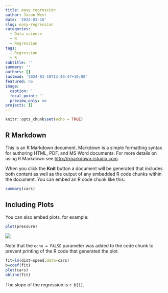 ```yaml
---
title: easy regression
author: Jason West
date: '2024-03-10'
slug: easy-regression
categories:
  - Data science
  - R
  - Regression
tags:
  - Regression
  - R
subtitle: ''
summary: ''
authors: []
lastmod: '2024-03-10T13:40:47+10:00'
featured: no
image:
  caption: ''
  focal_point: ''
  preview_only: no
projects: []
---
```



```r
knitr::opts_chunk$set(echo = TRUE)
```

## R Markdown

This is an R Markdown document. Markdown is a simple formatting syntax for authoring HTML, PDF, and MS Word documents. For more details on using R Markdown see <http://rmarkdown.rstudio.com>.

When you click the **Knit** button a document will be generated that includes both content as well as the output of any embedded R code chunks within the document. You can embed an R code chunk like this:

```r
summary(cars)
```

## Including Plots

You can also embed plots, for example:

```r
plot(pressure)
```

![](figure-html/pressure-1.png)<!-- -->

Note that the `echo = FALSE` parameter was added to the code chunk to prevent printing of the R code that generated the plot.

```r
fit=lm(dist~speed,data=cars)
b=coef(fit)
plot(cars)
abline(fit)
```

The slope of the regression is `r b[1]`.



